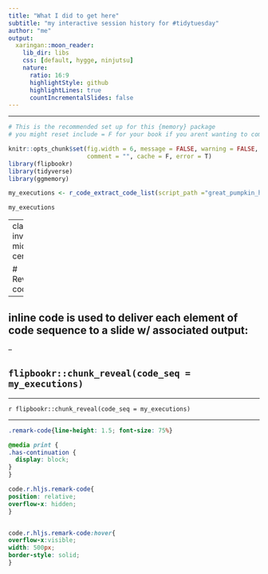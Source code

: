 ```yaml
---
title: "What I did to get here"
subtitle: "my interactive session history for #tidytuesday"
author: "me"
output:
  xaringan::moon_reader:
    lib_dir: libs
    css: [default, hygge, ninjutsu]
    nature:
      ratio: 16:9
      highlightStyle: github
      highlightLines: true
      countIncrementalSlides: false
---
```



---


```r
# This is the recommended set up for this {memory} package
# you might reset include = F for your book if you arent wanting to communicate about knitr settings

knitr::opts_chunk$set(fig.width = 6, message = FALSE, warning = FALSE,
                      comment = "", cache = F, error = T)
library(flipbookr)
library(tidyverse)
library(ggmemory)
```

```r

my_executions <- r_code_extract_code_list(script_path ="great_pumpkin_history.r")

my_executions

```

---
class: inverse, middle, center


# Reviewing code

--

## inline code is used to deliver each element of code sequence to a slide w/ associated output:

--

## `flipbookr::chunk_reveal(code_seq = my_executions)`


---


`r flipbookr::chunk_reveal(code_seq = my_executions)`


---

  ```css
.remark-code{line-height: 1.5; font-size: 75%}

@media print {
  .has-continuation {
    display: block;
  }
}

code.r.hljs.remark-code{
  position: relative;
  overflow-x: hidden;
}


code.r.hljs.remark-code:hover{
  overflow-x:visible;
  width: 500px;
  border-style: solid;
}
```


